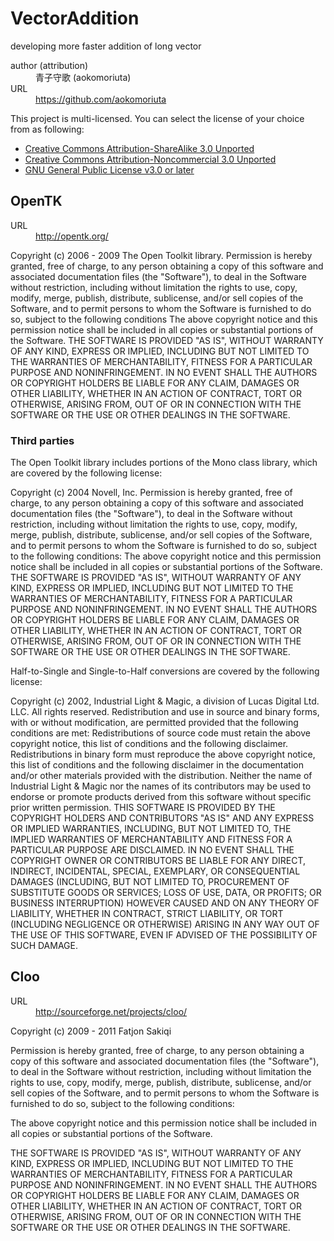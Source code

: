 ﻿= VectorAddition =
developing more faster addition of long vector
;author (attribution)
: 青子守歌 (aokomoriuta)
;URL
: https://github.com/aokomoriuta

This project is multi-licensed.
You can select the license of your choice from as following:
* [http://creativecommons.org/licenses/by-sa/3.0/ Creative Commons Attribution-ShareAlike 3.0 Unported]
* [http://creativecommons.org/licenses/by-nc/3.0/ Creative Commons Attribution-Noncommercial 3.0 Unported]
* [http://www.gnu.org/licenses/gpl.html GNU General Public License v3.0 or later]

== OpenTK ==
;URL
: http://opentk.org/

Copyright (c) 2006 - 2009 The Open Toolkit library.
Permission is hereby granted, free of charge, to any person obtaining a copy of this software and associated documentation files (the "Software"), to deal in the Software without restriction, including without limitation the rights to use, copy, modify, merge, publish, distribute, sublicense, and/or sell copies of the Software, and to permit persons to whom the Software is furnished to do so, subject to the following conditions
The above copyright notice and this permission notice shall be included in all copies or substantial portions of the Software.
THE SOFTWARE IS PROVIDED "AS IS", WITHOUT WARRANTY OF ANY KIND, EXPRESS OR IMPLIED, INCLUDING BUT NOT LIMITED TO THE WARRANTIES OF MERCHANTABILITY, FITNESS FOR A PARTICULAR PURPOSE AND NONINFRINGEMENT. IN NO EVENT SHALL THE AUTHORS OR COPYRIGHT HOLDERS BE LIABLE FOR ANY CLAIM, DAMAGES OR OTHER LIABILITY, WHETHER IN AN ACTION OF CONTRACT, TORT OR OTHERWISE, ARISING FROM, OUT OF OR IN CONNECTION WITH THE SOFTWARE OR THE USE OR OTHER DEALINGS IN THE SOFTWARE.

=== Third parties ===
The Open Toolkit library includes portions of the Mono class library, which are covered by the following license:

Copyright (c) 2004 Novell, Inc.
Permission is hereby granted, free of charge, to any person obtaining a copy of this software and associated documentation files (the "Software"), to deal in the Software without restriction, including without limitation the rights to use, copy, modify, merge, publish, distribute, sublicense, and/or sell copies of the Software, and to permit persons to whom the Software is furnished to do so, subject to the following conditions:
The above copyright notice and this permission notice shall be included in all copies or substantial portions of the Software.
THE SOFTWARE IS PROVIDED "AS IS", WITHOUT WARRANTY OF ANY KIND, EXPRESS OR IMPLIED, INCLUDING BUT NOT LIMITED TO THE WARRANTIES OF MERCHANTABILITY, FITNESS FOR A PARTICULAR PURPOSE AND NONINFRINGEMENT. IN NO EVENT SHALL THE AUTHORS OR COPYRIGHT HOLDERS BE LIABLE FOR ANY CLAIM, DAMAGES OR OTHER LIABILITY, WHETHER IN AN ACTION OF CONTRACT, TORT OR OTHERWISE, ARISING FROM, OUT OF OR IN CONNECTION WITH THE SOFTWARE OR THE USE OR OTHER DEALINGS IN THE SOFTWARE.

Half-to-Single and Single-to-Half conversions are covered by the following license:

Copyright (c) 2002, Industrial Light & Magic, a division of Lucas Digital Ltd. LLC. All rights reserved.
Redistribution and use in source and binary forms, with or without modification, are permitted provided that the following conditions are met:
Redistributions of source code must retain the above copyright notice, this list of conditions and the following disclaimer.
Redistributions in binary form must reproduce the above copyright notice, this list of conditions and the following disclaimer in the documentation and/or other materials provided with the distribution.
Neither the name of Industrial Light & Magic nor the names of its contributors may be used to endorse or promote products derived from this software without specific prior written permission.
THIS SOFTWARE IS PROVIDED BY THE COPYRIGHT HOLDERS AND CONTRIBUTORS "AS IS" AND ANY EXPRESS OR IMPLIED WARRANTIES, INCLUDING, BUT NOT LIMITED TO, THE IMPLIED WARRANTIES OF MERCHANTABILITY AND FITNESS FOR A PARTICULAR PURPOSE ARE DISCLAIMED. IN NO EVENT SHALL THE COPYRIGHT OWNER OR CONTRIBUTORS BE LIABLE FOR ANY DIRECT, INDIRECT, INCIDENTAL, SPECIAL, EXEMPLARY, OR CONSEQUENTIAL DAMAGES (INCLUDING, BUT NOT LIMITED TO, PROCUREMENT OF SUBSTITUTE GOODS OR SERVICES; LOSS OF USE, DATA, OR PROFITS; OR BUSINESS INTERRUPTION) HOWEVER CAUSED AND ON ANY THEORY OF LIABILITY, WHETHER IN CONTRACT, STRICT LIABILITY, OR TORT (INCLUDING NEGLIGENCE OR OTHERWISE) ARISING IN ANY WAY OUT OF THE USE OF THIS SOFTWARE, EVEN IF ADVISED OF THE POSSIBILITY OF SUCH DAMAGE.

== Cloo ==
;URL
: http://sourceforge.net/projects/cloo/

Copyright (c) 2009 - 2011 Fatjon Sakiqi

Permission is hereby granted, free of charge, to any person
obtaining a copy of this software and associated documentation
files (the "Software"), to deal in the Software without
restriction, including without limitation the rights to use,
copy, modify, merge, publish, distribute, sublicense, and/or sell
copies of the Software, and to permit persons to whom the
Software is furnished to do so, subject to the following
conditions:

The above copyright notice and this permission notice shall be
included in all copies or substantial portions of the Software.

THE SOFTWARE IS PROVIDED "AS IS", WITHOUT WARRANTY OF ANY KIND,
EXPRESS OR IMPLIED, INCLUDING BUT NOT LIMITED TO THE WARRANTIES
OF MERCHANTABILITY, FITNESS FOR A PARTICULAR PURPOSE AND
NONINFRINGEMENT. IN NO EVENT SHALL THE AUTHORS OR COPYRIGHT
HOLDERS BE LIABLE FOR ANY CLAIM, DAMAGES OR OTHER LIABILITY,
WHETHER IN AN ACTION OF CONTRACT, TORT OR OTHERWISE, ARISING
FROM, OUT OF OR IN CONNECTION WITH THE SOFTWARE OR THE USE OR
OTHER DEALINGS IN THE SOFTWARE.